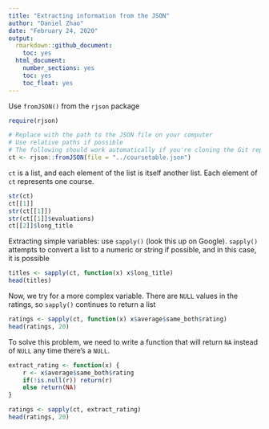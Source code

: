 ```yaml
---
title: "Extracting information from the JSON"
author: "Daniel Zhao"
date: "February 24, 2020"
output:
  rmarkdown::github_document:
    toc: yes
  html_document:
    number_sections: yes
    toc: yes
    toc_float: yes
---
```


Use `fromJSON()` from the `rjson` package

```r
require(rjson)

# Replace with the path to the JSON file on your computer
# Use relative paths if possible
# The following should work automatically if you're cloning the Git repo
ct <- rjson::fromJSON(file = "../coursetable.json")
```

`ct` is a list, and each element of the list is itself another list. Each element of `ct` represents one course.

```r
str(ct)
ct[[1]]
str(ct[[1]])
str(ct[[1]]$evaluations)
ct[[2]]$long_title
```

Extracting simple variables: use `sapply()` (look this up on Google). `sapply()` attempts to convert a list to a numeric or string if possible, and in this case, it is possible

```r
titles <- sapply(ct, function(x) x$long_title)
head(titles)
```

Now, we try for a more complex variable. There are `NULL` values in the ratings, so `sapply()` continues to return a list

```r
ratings <- sapply(ct, function(x) x$average$same_both$rating)
head(ratings, 20)
```

To solve this problem, we need to write a function that will return `NA` instead of `NULL` any time there's a `NULL`.

```r
extract_rating <- function(x) {
	r <- x$average$same_both$rating
	if(!is.null(r)) return(r)
	else return(NA)
}

ratings <- sapply(ct, extract_rating)
head(ratings, 20)
```